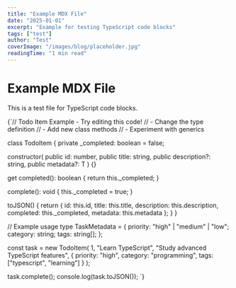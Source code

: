 ```yaml
---
title: "Example MDX File"
date: "2025-01-01"
excerpt: "Example for testing TypeScript code blocks"
tags: ["test"]
author: "Test"
coverImage: "/images/blog/placeholder.jpg"
readingTime: "1 min read"
---
```


# Example MDX File

This is a test file for TypeScript code blocks.

<TSCodeBlock filename="todo-example.ts" editable={true} height="350px" id="fixed-todo-example">
{`// Todo Item Example - Try editing this code!
// - Change the type definition
// - Add new class methods
// - Experiment with generics

class TodoItem<T> {
private \_completed: boolean = false;

constructor(
public id: number,
public title: string,
public description?: string,
public metadata?: T
) {}

get completed(): boolean {
return this.\_completed;
}

complete(): void {
this.\_completed = true;
}

toJSON() {
return {
id: this.id,
title: this.title,
description: this.description,
completed: this.\_completed,
metadata: this.metadata
};
}
}

// Example usage
type TaskMetadata = {
priority: "high" | "medium" | "low";
category: string;
tags: string[];
};

const task = new TodoItem<TaskMetadata>(
1,
"Learn TypeScript",
"Study advanced TypeScript features",
{
priority: "high",
category: "programming",
tags: ["typescript", "learning"]
}
);

task.complete();
console.log(task.toJSON());
`}

</TSCodeBlock>
